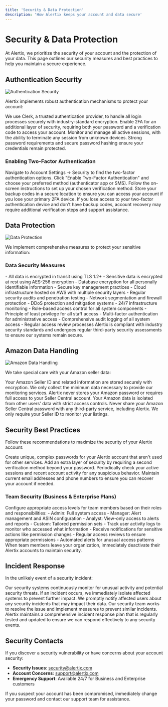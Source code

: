 ```yaml
---
title: 'Security & Data Protection'
description: 'How Alertix keeps your account and data secure'
---
```


# Security & Data Protection

At Alertix, we prioritize the security of your account and the protection of your data. This page outlines our security measures and best practices to help you maintain a secure experience.

## Authentication Security

<Frame>
  <img src="/images/authentication-security.png" alt="Authentication Security" />
</Frame>

Alertix implements robust authentication mechanisms to protect your account:

<CardGroup cols={2}>
  <Card title="Secure Authentication" icon="lock">
    We use Clerk, a trusted authentication provider, to handle all login processes securely with industry-standard encryption.
  </Card>
  
  <Card title="Two-Factor Authentication" icon="shield-check">
    Enable 2FA for an additional layer of security, requiring both your password and a verification code to access your account.
  </Card>
  
  <Card title="Session Management" icon="user-clock">
    Monitor and manage all active sessions, with the ability to terminate any session from unknown devices.
  </Card>
  
  <Card title="Password Policies" icon="key">
    Strong password requirements and secure password hashing ensure your credentials remain protected.
  </Card>
</CardGroup>

### Enabling Two-Factor Authentication

<Steps>
  <Step title="Access Security Settings">
    Navigate to Account Settings → Security to find the two-factor authentication options.
  </Step>
  <Step title="Enable 2FA">
    Click "Enable Two-Factor Authentication" and choose your preferred method (authenticator app or SMS).
  </Step>
  <Step title="Set Up Verification">
    Follow the on-screen instructions to set up your chosen verification method.
  </Step>
  <Step title="Save Backup Codes">
    Store your backup codes in a secure location to ensure you can access your account if you lose your primary 2FA device.
  </Step>
</Steps>

<Warning>
  If you lose access to your two-factor authentication device and don't have backup codes, account recovery may require additional verification steps and support assistance.
</Warning>

## Data Protection

<Frame>
  <img src="/images/data-protection.png" alt="Data Protection" />
</Frame>

We implement comprehensive measures to protect your sensitive information:

### Data Security Measures

<AccordionGroup>
  <Accordion title="Encryption">
    - All data is encrypted in transit using TLS 1.2+
    - Sensitive data is encrypted at rest using AES-256 encryption
    - Database encryption for all personally identifiable information
    - Secure key management practices
  </Accordion>
  
  <Accordion title="Infrastructure Security">
    - Cloud infrastructure hosted on AWS with multiple security layers
    - Regular security audits and penetration testing
    - Network segmentation and firewall protection
    - DDoS protection and mitigation systems
    - 24/7 infrastructure monitoring
  </Accordion>
  
  <Accordion title="Access Controls">
    - Role-based access control for all system components
    - Principle of least privilege for all staff access
    - Multi-factor authentication for administrative access
    - Comprehensive audit logging of all system access
    - Regular access review processes
  </Accordion>
</AccordionGroup>

<Info>
  Alertix is compliant with industry security standards and undergoes regular third-party security assessments to ensure our systems remain secure.
</Info>

## Amazon Data Handling

<Frame>
  <img src="/images/amazon-data-handling.png" alt="Amazon Data Handling" />
</Frame>

We take special care with your Amazon seller data:

<Steps>
  <Step title="Secure Connection">
    Your Amazon Seller ID and related information are stored securely with encryption.
  </Step>
  <Step title="Limited Data Collection">
    We only collect the minimum data necessary to provide our monitoring services.
  </Step>
  <Step title="No Password Storage">
    Alertix never stores your Amazon password or requires full access to your Seller Central account.
  </Step>
  <Step title="Data Isolation">
    Your Amazon data is isolated from other users' data with strict access controls.
  </Step>
</Steps>

<Warning>
  Never share your Amazon Seller Central password with any third-party service, including Alertix. We only require your Seller ID to monitor your listings.
</Warning>

## Security Best Practices

Follow these recommendations to maximize the security of your Alertix account:

<CardGroup cols={2}>
  <Card title="Use Strong Passwords" icon="key">
    Create unique, complex passwords for your Alertix account that aren't used for other services.
  </Card>
  
  <Card title="Enable Two-Factor Authentication" icon="mobile">
    Add an extra layer of security by requiring a second verification method beyond your password.
  </Card>
  
  <Card title="Regular Security Review" icon="clipboard-check">
    Periodically check your active sessions and recent account activity for any suspicious behavior.
  </Card>
  
  <Card title="Keep Contact Info Updated" icon="address-card">
    Maintain current email addresses and phone numbers to ensure you can recover your account if needed.
  </Card>
</CardGroup>

### Team Security (Business & Enterprise Plans)

<AccordionGroup>
  <Accordion title="User Permissions">
    Configure appropriate access levels for team members based on their roles and responsibilities:
    - Admin: Full system access
    - Manager: Alert management and ASIN configuration
    - Analyst: View-only access to alerts and reports
    - Custom: Tailored permission sets
  </Accordion>
  
  <Accordion title="Access Monitoring">
    - Track user activity logs to monitor who accessed what information
    - Receive notifications for sensitive actions like permission changes
    - Regular access reviews to ensure appropriate permissions
    - Automated alerts for unusual access patterns
  </Accordion>
</AccordionGroup>

<Tip>
  When team members leave your organization, immediately deactivate their Alertix accounts to maintain security.
</Tip>

## Incident Response

In the unlikely event of a security incident:

<Steps>
  <Step title="Detection">
    Our security systems continuously monitor for unusual activity and potential security threats.
  </Step>
  <Step title="Containment">
    If an incident occurs, we immediately isolate affected systems to prevent further impact.
  </Step>
  <Step title="Notification">
    We promptly notify affected users about any security incidents that may impact their data.
  </Step>
  <Step title="Resolution">
    Our security team works to resolve the issue and implement measures to prevent similar incidents.
  </Step>
</Steps>

<Info>
  Alertix maintains a comprehensive incident response plan that is regularly tested and updated to ensure we can respond effectively to any security events.
</Info>

## Security Contacts

If you discover a security vulnerability or have concerns about your account security:

- **Security Issues**: security@alertix.com
- **Account Concerns**: support@alertix.com
- **Emergency Support**: Available 24/7 for Business and Enterprise customers

<Warning>
  If you suspect your account has been compromised, immediately change your password and contact our support team for assistance.
</Warning>
